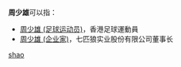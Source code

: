 '''周少雄'''可以指：
* [[周少雄_(足球运动员)|周少雄 (足球运动员)]]，香港足球運動員
* [[周少雄_(企业家)|周少雄 (企业家)]]，七匹狼实业股份有限公司董事长

{{disambig}}

[[Category:三字周姓人名消歧義|shao]]